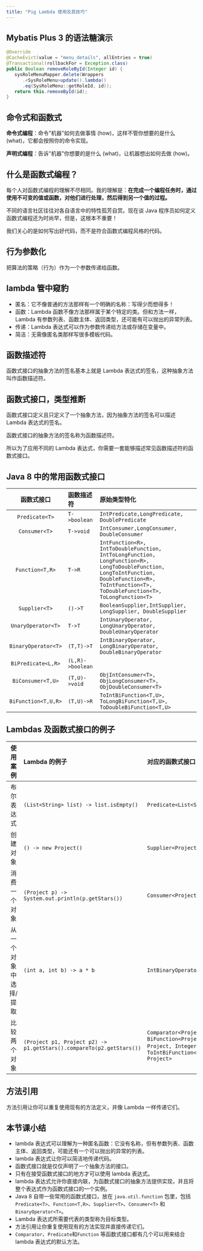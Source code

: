 ```yaml
---
title: "Pig Lambda 使用及其技巧"
---
```


## Mybatis Plus 3 的语法糖演示

```java
@Override
@CacheEvict(value = "menu_details", allEntries = true)
@Transactional(rollbackFor = Exception.class)
public Boolean removeRoleById(Integer id) {
   sysRoleMenuMapper.delete(Wrappers
      .<SysRoleMenu>update().lambda()
      .eq(SysRoleMenu::getRoleId, id));
   return this.removeById(id);
}
```

## 命令式和函数式

**命令式编程**：命令"机器"如何去做事情 (how)，这样不管你想要的是什么 (what)，它都会按照你的命令实现。

**声明式编程**：告诉"机器"你想要的是什么 (what)，让机器想出如何去做 (how)。

## 什么是函数式编程？

每个人对函数式编程的理解不尽相同。我的理解是：**在完成一个编程任务时，通过使用不可变的值或函数，对他们进行处理，然后得到另一个值的过程。**

不同的语言社区往往对各自语言中的特性孤芳自赏。现在谈 Java 程序员如何定义函数式编程还为时尚早，但是，这根本不重要！

我们关心的是如何写出好代码，而不是符合函数式编程风格的代码。

## 行为参数化

把算法的策略（行为）作为一个参数传递给函数。

## lambda 管中窥豹

+ 匿名：它不像普通的方法那样有一个明确的名称：写得少而想得多！
+ 函数：Lambda 函数不像方法那样属于某个特定的类。但和方法一样，Lambda 有参数列表、函数主体、返回类型，还可能有可以抛出的异常列表。
+ 传递：Lambda 表达式可以作为参数传递给方法或存储在变量中。
+ 简洁：无需像匿名类那样写很多模板代码。

## 函数描述符

函数式接口的抽象方法的签名基本上就是 Lambda 表达式的签名，这种抽象方法叫作函数描述符。

## 函数式接口，类型推断

函数式接口定义且只定义了一个抽象方法，因为抽象方法的签名可以描述 Lambda 表达式的签名。

函数式接口的抽象方法的签名称为函数描述符。

所以为了应用不同的 Lambda 表达式，你需要一套能够描述常见函数描述符的函数式接口。

## Java 8 中的常用函数式接口
| 函数式接口 | 函数描述符 | 原始类型特化 |
| :---: | :--- | :--- |
| `Predicate<T>` | `T->boolean` | `IntPredicate,LongPredicate, DoublePredicate` |
| `Consumer<T>` | `T->void` | `IntConsumer,LongConsumer, DoubleConsumer` |
| `Function<T,R>` | `T->R` | `IntFunction<R>, IntToDoubleFunction,`<br/>`IntToLongFunction, LongFunction<R>,`<br/>`LongToDoubleFunction, LongToIntFunction,`<br/>`DoubleFunction<R>, ToIntFunction<T>,`<br/>`ToDoubleFunction<T>, ToLongFunction<T>` |
| `Supplier<T>` | `()->T` | `BooleanSupplier,IntSupplier, LongSupplier, DoubleSupplier` |
| `UnaryOperator<T>` | `T->T` | `IntUnaryOperator, LongUnaryOperator, DoubleUnaryOperator` |
| `BinaryOperator<T>` | `(T,T)->T` | `IntBinaryOperator, LongBinaryOperator, DoubleBinaryOperator` |
| `BiPredicate<L,R>` | `(L,R)->boolean` | |
| `BiConsumer<T,U>` | `(T,U)->void` | `ObjIntConsumer<T>, ObjLongConsumer<T>, ObjDoubleConsumer<T>` |
| `BiFunction<T,U,R>` | `(T,U)->R` | `ToIntBiFunction<T,U>, ToLongBiFunction<T,U>, ToDoubleBiFunction<T,U>` |

## Lambdas 及函数式接口的例子
| 使用案例 | Lambda 的例子 | 对应的函数式接口 |
| :---: | :--- | :--- |
| 布尔表达式 | `(List<String> list) -> list.isEmpty()` | `Predicate<List<String>>` |
| 创建对象 | `() -> new Project()` | `Supplier<Project>` |
| 消费一个对象 | `(Project p) -> System.out.println(p.getStars())` | `Consumer<Project>` |
| 从一个对象中选择/提取 | `(int a, int b) -> a * b` | `IntBinaryOperator` |
| 比较两个对象 | `(Project p1, Project p2) -> p1.getStars().compareTo(p2.getStars())` | `Comparator<Project> 或 BiFunction<Project,`<br/>`Project, Integer> 或 ToIntBiFunction<Project, Project>` |

## 方法引用

方法引用让你可以重复使用现有的方法定义，并像 Lambda 一样传递它们。

## 本节课小结

+ lambda 表达式可以理解为一种匿名函数：它没有名称，但有参数列表、函数主体、返回类型，可能还有一个可以抛出的异常的列表。
+ lambda 表达式让你可以简洁地传递代码。
+ 函数式接口就是仅仅声明了一个抽象方法的接口。
+ 只有在接受函数式接口的地方才可以使用 lambda 表达式。
+ lambda 表达式允许你直接内联，为函数式接口的抽象方法提供实现，并且将整个表达式作为函数式接口的一个实例。
+ Java 8 自带一些常用的函数式接口，放在 `java.util.function` 包里，包括 `Predicate<T>`、`Function<T,R>`、`Supplier<T>`、`Consumer<T>` 和 `BinaryOperator<T>`。
+ Lambda 表达式所需要代表的类型称为目标类型。
+ 方法引用让你重复使用现有的方法实现并直接传递它们。
+ `Comparator`、`Predicate`和`Function` 等函数式接口都有几个可以用来结合 lambda 表达式的默认方法。

